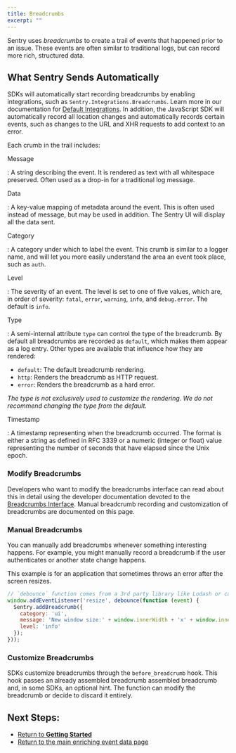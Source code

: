 ```yaml
---
title: Breadcrumbs
excerpt: ""
---
```


Sentry uses _breadcrumbs_ to create a trail of events that happened prior to an issue. These events are often similar to traditional logs, but can record more rich, structured data.

## What Sentry Sends Automatically

SDKs will automatically start recording breadcrumbs by enabling integrations, such as `Sentry.Integrations.Breadcrumbs`. Learn more in our documentation for [Default Integrations](sdks/javascript/integrations/default/). In addition, the JavaScript SDK will automatically record all location changes and automatically records certain events, such as changes to the URL and XHR requests to add context to an error.

Each crumb in the trail includes:

Message

: A string describing the event. It is rendered as text with all whitespace preserved. Often used as a drop-in for a traditional log message.

Data

: A key-value mapping of metadata around the event. This is often used instead of message, but may be used in addition. The Sentry UI will display all the data sent.

Category

: A category under which to label the event. This crumb is similar to a logger name, and will let you more easily understand the area an event took place, such as `auth`.

Level

: The severity of an event. The level is set to one of five values, which are, in order of severity: `fatal`, `error`, `warning`, `info`, and `debug.error`. The default is `info`.

Type

: A semi-internal attribute `type` can control the type of the breadcrumb. By default all breadcrumbs are recorded as `default`, which makes them appear as a log entry. Other types are available that influence how they are rendered:

- `default`: The default breadcrumb rendering.
- `http`: Renders the breadcrumb as HTTP request.
- `error`: Renders the breadcrumb as a hard error.

_The type is not exclusively used to customize the rendering. We do not recommend changing the type from the default._

Timestamp

: A timestamp representing when the breadcrumb occurred. The format is either a string as defined in RFC 3339 or a numeric (integer or float) value representing the number of seconds that have elapsed since the Unix epoch.

### Modify Breadcrumbs

Developers who want to modify the breadcrumbs interface can read about this in detail using the developer documentation devoted to the [Breadcrumbs Interface](https://develop.sentry.dev/sdk/event-payloads/breadcrumbs/). Manual breadcrumb recording and customization of breadcrumbs are documented on this page.

### Manual Breadcrumbs

You can manually add breadcrumbs whenever something interesting happens. For example, you might manually record a breadcrumb if the user authenticates or another state change happens.

This example is for an application that sometimes throws an error after the screen resizes.

```JavaScript
// `debounce` function comes from a 3rd party library like Lodash or can be implemented manually
window.addEventListener('resize', debounce(function (event) {
  Sentry.addBreadcrumb({
    category: 'ui',
    message: 'New window size:' + window.innerWidth + 'x' + window.innerHeight,
    level: 'info'
  });
}));
```

### Customize Breadcrumbs

SDKs customize breadcrumbs through the `before_breadcrumb` hook. This hook passes an already assembled breadcrumb assembled breadcrumb and, in some SDKs, an optional hint. The function can modify the breadcrumb or decide to discard it entirely.

## Next Steps:

- [Return to **Getting Started**](/sdks/javascript/)
- [Return to the main enriching event data page](/enriching-error-data/)
